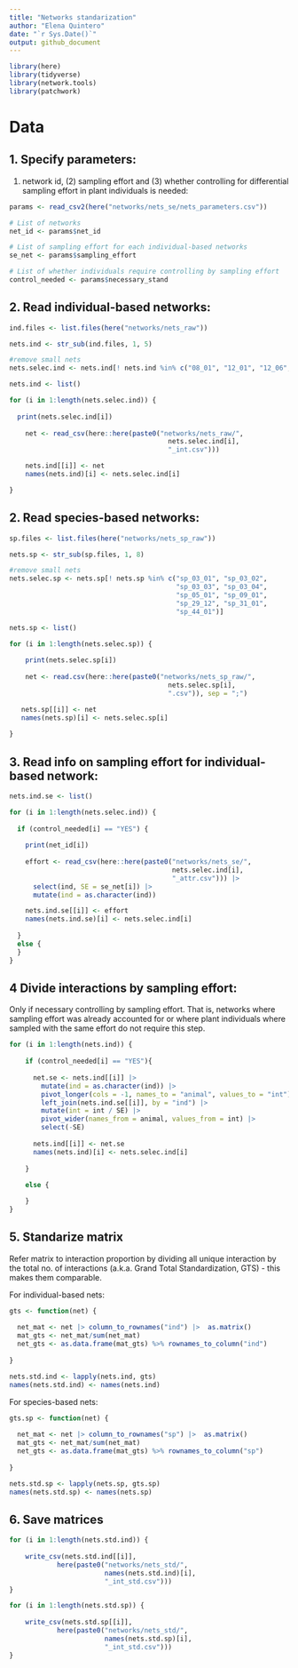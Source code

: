 ```yaml
---
title: "Networks standarization"
author: "Elena Quintero"
date: "`r Sys.Date()`"
output: github_document
---
```


```r
library(here)
library(tidyverse)
library(network.tools)
library(patchwork)
```

# Data

## 1. Specify parameters:

(1) network id, (2) sampling effort and (3) whether controlling for differential sampling effort in plant individuals is needed:

```r
params <- read_csv2(here("networks/nets_se/nets_parameters.csv"))

# List of networks
net_id <- params$net_id

# List of sampling effort for each individual-based networks
se_net <- params$sampling_effort

# List of whether individuals require controlling by sampling effort
control_needed <- params$necessary_stand

```

## 2. Read individual-based networks:

```r
ind.files <- list.files(here("networks/nets_raw"))

nets.ind <- str_sub(ind.files, 1, 5)

#remove small nets
nets.selec.ind <- nets.ind[! nets.ind %in% c("08_01", "12_01", "12_06", "12_07")]

nets.ind <- list()

for (i in 1:length(nets.selec.ind)) {
  
  print(nets.selec.ind[i])
    
    net <- read_csv(here::here(paste0("networks/nets_raw/",
                                        nets.selec.ind[i],
                                        "_int.csv")))

    nets.ind[[i]] <- net
    names(nets.ind)[i] <- nets.selec.ind[i]

}
```


## 2. Read species-based networks:

```r
sp.files <- list.files(here("networks/nets_sp_raw"))

nets.sp <- str_sub(sp.files, 1, 8)

#remove small nets
nets.selec.sp <- nets.sp[! nets.sp %in% c("sp_03_01", "sp_03_02",
                                          "sp_03_03", "sp_03_04",
                                          "sp_05_01", "sp_09_01",
                                          "sp_29_12", "sp_31_01",
                                          "sp_44_01")]

nets.sp <- list()

for (i in 1:length(nets.selec.sp)) {
    
    print(nets.selec.sp[i])
    
    net <- read.csv(here::here(paste0("networks/nets_sp_raw/",
                                        nets.selec.sp[i],
                                        ".csv")), sep = ";")

   nets.sp[[i]] <- net
   names(nets.sp)[i] <- nets.selec.sp[i]
  
}
```


## 3. Read info on sampling effort for individual-based network:

```r
nets.ind.se <- list()

for (i in 1:length(nets.selec.ind)) {
  
  if (control_needed[i] == "YES") {
    
    print(net_id[i])
    
    effort <- read_csv(here::here(paste0("networks/nets_se/",
                                         nets.selec.ind[i],
                                         "_attr.csv"))) |>
      select(ind, SE = se_net[i]) |> 
      mutate(ind = as.character(ind))

    nets.ind.se[[i]] <- effort
    names(nets.ind.se)[i] <- nets.selec.ind[i]
  
  }
  else {
  }
}
```


## 4 Divide interactions by sampling effort:

Only if necessary controlling by sampling effort. That is, networks where sampling effort was already accounted for or where plant individuals where sampled with the same effort do not require this step.

```r
for (i in 1:length(nets.ind)) {
  
    if (control_needed[i] == "YES"){
      
      net.se <- nets.ind[[i]] |> 
        mutate(ind = as.character(ind)) |> 
        pivot_longer(cols = -1, names_to = "animal", values_to = "int") |>
        left_join(nets.ind.se[[i]], by = "ind") |> 
        mutate(int = int / SE) |> 
        pivot_wider(names_from = animal, values_from = int) |> 
        select(-SE)
      
      nets.ind[[i]] <- net.se
      names(nets.ind)[i] <- nets.selec.ind[i]
      
    }
  
    else {

    }
}
```


## 5. Standarize matrix

Refer matrix to interaction proportion by dividing all unique interaction by the total no. of interactions (a.k.a. Grand Total Standardization, GTS) - this makes them comparable.

For individual-based nets:

```r


gts <- function(net) {
  
  net_mat <- net |> column_to_rownames("ind") |>  as.matrix()
  mat_gts <- net_mat/sum(net_mat)
  net_gts <- as.data.frame(mat_gts) %>% rownames_to_column("ind")
  
}

nets.std.ind <- lapply(nets.ind, gts)
names(nets.std.ind) <- names(nets.ind)
```

For species-based nets:

```r
gts.sp <- function(net) {
  
  net_mat <- net |> column_to_rownames("sp") |>  as.matrix()
  mat_gts <- net_mat/sum(net_mat)
  net_gts <- as.data.frame(mat_gts) %>% rownames_to_column("sp")
  
}

nets.std.sp <- lapply(nets.sp, gts.sp)
names(nets.std.sp) <- names(nets.sp)

```


## 6. Save matrices

```r
for (i in 1:length(nets.std.ind)) {
    
    write_csv(nets.std.ind[[i]], 
            here(paste0("networks/nets_std/", 
                        names(nets.std.ind)[i], 
                        "_int_std.csv")))
}
```


```r
for (i in 1:length(nets.std.sp)) {
    
    write_csv(nets.std.sp[[i]], 
            here(paste0("networks/nets_std/", 
                        names(nets.std.sp)[i], 
                        "_int_std.csv")))
}

```
